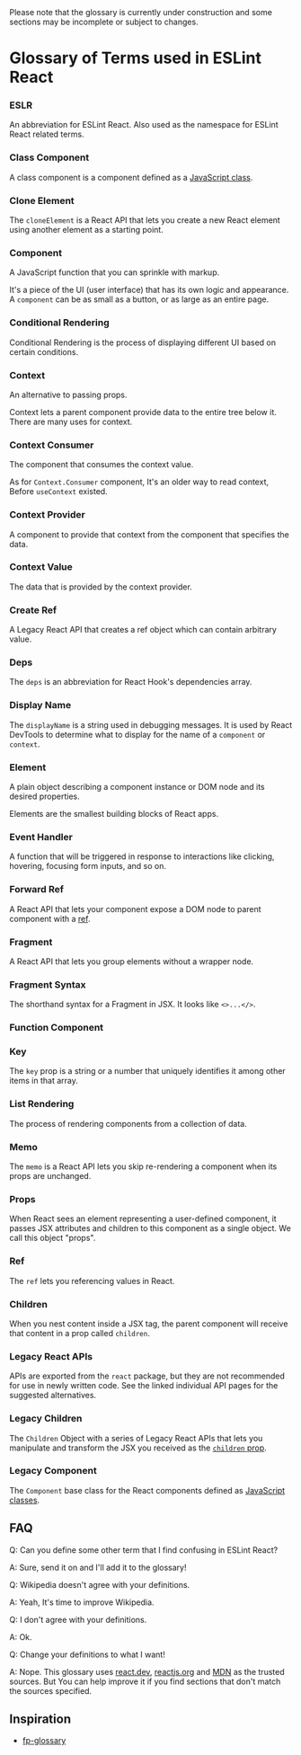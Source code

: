 
<Warning>
Please note that the glossary is currently under construction and some sections may be incomplete or subject to changes.
</Warning>

# Glossary of Terms used in ESLint React

### ESLR

An abbreviation for ESLint React. Also used as the namespace for ESLint React related terms.

### Class Component

A class component is a component defined as a [JavaScript class](https://developer.mozilla.org/en-US/docs/Web/JavaScript/Reference/Classes).

### Clone Element

The `cloneElement` is a React API that lets you create a new React element using another element as a starting point.

### Component

A JavaScript function that you can sprinkle with markup.

It's a piece of the UI (user interface) that has its own logic and appearance. A `component` can be as small as a button, or as large as an entire page.

### Conditional Rendering

Conditional Rendering is the process of displaying different UI based on certain conditions.

### Context

An alternative to passing props.

Context lets a parent component provide data to the entire tree below it. There are many uses for context.

### Context Consumer

The component that consumes the context value.

As for `Context.Consumer` component, It's an older way to read context, Before `useContext` existed.

### Context Provider

A component to provide that context from the component that specifies the data.

### Context Value

The data that is provided by the context provider.

### Create Ref

A Legacy React API that creates a ref object which can contain arbitrary value.

### Deps

The `deps` is an abbreviation for React Hook's dependencies array.

### Display Name

The `displayName` is a string used in debugging messages. It is used by React DevTools to determine what to display for the name of a `component` or `context`.

### Element

A plain object describing a component instance or DOM node and its desired properties.

Elements are the smallest building blocks of React apps.

### Event Handler

A function that will be triggered in response to interactions like clicking, hovering, focusing form inputs, and so on.

### Forward Ref

A React API that lets your component expose a DOM node to parent component with a [ref](https://react.dev/learn/manipulating-the-dom-with-refs).

### Fragment

A React API that lets you group elements without a wrapper node.

### Fragment Syntax

The shorthand syntax for a Fragment in JSX. It looks like `<>...</>`.

### Function Component

### Key

The `key` prop is a string or a number that uniquely identifies it among other items in that array.

### List Rendering

The process of rendering components from a collection of data.

### Memo

The `memo` is a React API lets you skip re-rendering a component when its props are unchanged.

### Props

When React sees an element representing a user-defined component, it passes JSX attributes and children to this component as a single object. We call this object "props".

### Ref

The `ref` lets you referencing values in React.

### Children

When you nest content inside a JSX tag, the parent component will receive that content in a prop called `children`.

### Legacy React APIs

APIs are exported from the `react` package, but they are not recommended for use in newly written code. See the linked individual API pages for the suggested alternatives.

### Legacy Children

The `Children` Object with a series of Legacy React APIs that lets you manipulate and transform the JSX you received as the [`children` prop](https://react.dev/learn/passing-props-to-a-component#passing-jsx-as-children).

### Legacy Component

The `Component` base class for the React components defined as [JavaScript classes](https://developer.mozilla.org/en-US/docs/Web/JavaScript/Reference/Classes).

## FAQ

Q: Can you define some other term that I find confusing in ESLint React?

A: Sure, send it on and I'll add it to the glossary!

Q: Wikipedia doesn't agree with your definitions.

A: Yeah, It's time to improve Wikipedia.

Q: I don't agree with your definitions.

A: Ok.

Q: Change your definitions to what I want!

A: Nope. This glossary uses [react.dev](https://react.dev), [reactjs.org](https://legacy.reactjs.org) and [MDN](https://developer.mozilla.org) as the trusted sources. But You can help improve it if you find sections that don't match the sources specified.

## Inspiration

- [fp-glossary](https://degoes.net/articles/fp-glossary)
